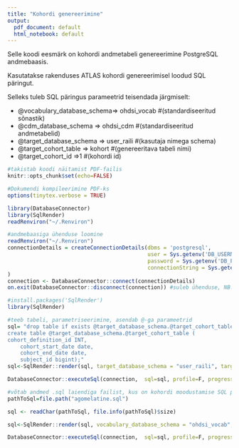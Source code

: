 ```yaml
---
title: "Kohordi genereerimine"
output:
  pdf_document: default
  html_notebook: default
---
```


Selle koodi eesmärk on kohordi andmetabeli genereerimine PostgreSQL andmebaasis.

Kasutatakse rakenduses ATLAS kohordi genereerimisel loodud SQL päringut. 

Selleks tuleb SQL päringus parameetrid teisendada järgmiselt:

* @vocabulary_database_schema=> ohdsi_vocab #(standardiseeritud sõnastik)
* @cdm_database_schema => ohdsi_cdm #(standardiseeritud andmetabelid)
* @target_database_schema => user_raili #(kasutaja nimega schema)
* @target_cohort_table => kohort #(genereeritava tabeli nimi)
* @target_cohort_id =>1 #(kohordi id)
 
```r
#takistab koodi näitamist PDF-failis
knitr::opts_chunk$set(echo=FALSE) 
```


```r
#Dokumendi kompileerimine PDF-ks
options(tinytex.verbose = TRUE)
```

```r
library(DatabaseConnector) 
library(SqlRender) 
readRenviron("~/.Renviron")
```

```r
#andmebaasiga ühenduse loomine
readRenviron("~/.Renviron")
connectionDetails = createConnectionDetails(dbms = 'postgresql',
                                            user = Sys.getenv('DB_USERNAME'), 
                                            password = Sys.getenv('DB_PASSWORD'), 
                                            connectionString = Sys.getenv('DB_CONNECTIONSTRING')
)
connection <- DatabaseConnector::connect(connectionDetails)
on.exit(DatabaseConnector::disconnect(connection)) #suleb ühenduse, NB! Knit to PDF korral tuleb välja kommenteerida
```

```r
#install.packages('SqlRender')
library(SqlRender)
```

```r
#teeb tabeli, parametriseerimine, asendab @-ga parameetrid
sql= "drop table if exists @target_database_schema.@target_cohort_table;
create table @target_database_schema.@target_cohort_table (
cohort_definition_id INT,
    cohort_start_date date,
    cohort_end_date date,
    subject_id bigint);"
sql<-SqlRender::render(sql, target_database_schema = "user_raili", target_cohort_table = "kohort")

DatabaseConnector::executeSql(connection,  sql=sql, profile=F, progressBar = F, reportOverallTime = F)
```


```r
#võtab andmed .sql laiendiga failist, kus on kohordi moodustamise SQL päring ATLAS-st.
pathToSql=file.path("agomelatine.sql")

sql <- readChar(pathToSql, file.info(pathToSql)$size)

sql<-SqlRender::render(sql, vocabulary_database_schema = "ohdsi_vocab",  cdm_database_schema = "ohdsi_cdm", target_database_schema = "user_raili", target_cohort_table = "kohort", target_cohort_id = 1)

DatabaseConnector::executeSql(connection,  sql=sql, profile=F, progressBar = F, reportOverallTime = F)
```


